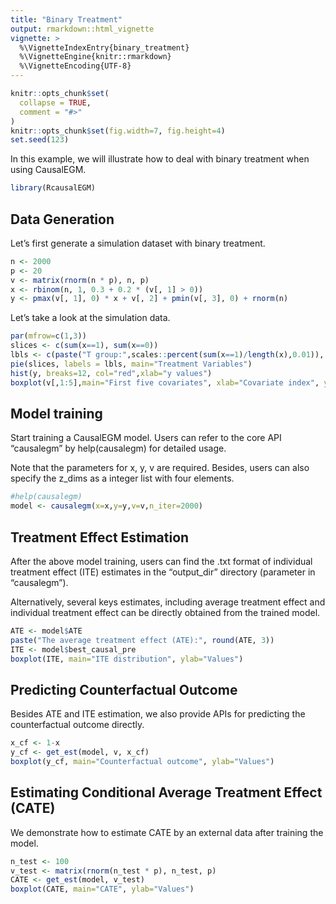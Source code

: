 ```yaml
---
title: "Binary Treatment"
output: rmarkdown::html_vignette
vignette: >
  %\VignetteIndexEntry{binary_treatment}
  %\VignetteEngine{knitr::rmarkdown}
  %\VignetteEncoding{UTF-8}
---
```


```r
knitr::opts_chunk$set(
  collapse = TRUE,
  comment = "#>"
)
knitr::opts_chunk$set(fig.width=7, fig.height=4) 
set.seed(123)
```

In this example, we will illustrate how to deal with binary treatment when using CausalEGM.

```r
library(RcausalEGM)
```

## Data Generation

Let's first generate a simulation dataset with binary treatment.

```r
n <- 2000
p <- 20
v <- matrix(rnorm(n * p), n, p)
x <- rbinom(n, 1, 0.3 + 0.2 * (v[, 1] > 0))
y <- pmax(v[, 1], 0) * x + v[, 2] + pmin(v[, 3], 0) + rnorm(n)
```

Let's take a look at the simulation data.
```r
par(mfrow=c(1,3))
slices <- c(sum(x==1), sum(x==0))
lbls <- c(paste("T group:",scales::percent(sum(x==1)/length(x),0.01)), paste("C group:",scales::percent(sum(x==0)/length(x),0.01)))
pie(slices, labels = lbls, main="Treatment Variables")
hist(y, breaks=12, col="red",xlab="y values")
boxplot(v[,1:5],main="First five covariates", xlab="Covariate index", ylab="v values")
```

## Model training

Start training a CausalEGM model. Users can refer to the core API "causalegm" by help(causalegm) for detailed usage.

Note that the parameters for x, y, v  are required. Besides, users can also specify the z_dims as a integer list with four elements.

```r
#help(causalegm)
model <- causalegm(x=x,y=y,v=v,n_iter=2000)
```

## Treatment Effect Estimation

After the above model training, users can find the .txt format of individual treatment effect (ITE) estimates in the "output_dir" directory (parameter in "causalegm"). 

Alternatively, several keys estimates, including average treatment effect and individual treatment effect can be directly obtained from the trained model.

```r
ATE <- model$ATE
paste("The average treatment effect (ATE):", round(ATE, 3))
ITE <- model$best_causal_pre
boxplot(ITE, main="ITE distribution", ylab="Values")
```

## Predicting Counterfactual Outcome

Besides ATE and ITE estimation, we also provide APIs for predicting the counterfactual outcome directly.

```r
x_cf <- 1-x
y_cf <- get_est(model, v, x_cf)
boxplot(y_cf, main="Counterfactual outcome", ylab="Values")
```

## Estimating Conditional Average Treatment Effect (CATE)

We demonstrate how to estimate CATE by an external data after training the model.

```r
n_test <- 100
v_test <- matrix(rnorm(n_test * p), n_test, p)
CATE <- get_est(model, v_test)
boxplot(CATE, main="CATE", ylab="Values")

```
